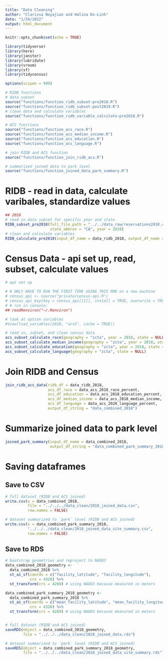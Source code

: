 ```yaml
---
title: "Data Cleaning"
author: "Clarissa Boyajian and Halina Do-Linh"
date: "1/24/2022"
output: html_document
---
```


```r
knitr::opts_chunk$set(echo = TRUE)

library(tidyverse)
library(here)
library(janitor)
library(lubridate)
library(vroom)
library(sf)
library(tidycensus)

options(scipen = 999)

# RIDB functions
# data subset
source("functions/function_ridb_subset-pre2018.R")
source("functions/function_ridb_subset-post2019.R")
# clean data and calculate variables
source("functions/function_ridb_variable_calculate-pre2018.R")

# ACS functions
source("functions/function_acs_race.R")
source("functions/function_acs_median_income.R")
source("functions/function_acs_education.R")
source("functions/function_acs_language.R")

# join RIDB and ACS function
source("functions/function_join_ridb_acs.R")

# summarized joined data to park level
source("functions/function_joined_data_park_summary.R")
```

# RIDB - read in data, calculate varibales, standardize values

```r
## 2018
# read in data subset for specific year and state 
RIDB_subset_pre2018(full_file_path = "../../data_raw/reservations2018.csv", 
                    state_abbrev = "CA", year = 2018)
# clean and calculate variables
RIDB_calculate_pre2018(input_df_name = data_ridb_2018, output_df_name = "data_ridb_2018")
```


# Census Data - api set up, read, subset, calculate values

```r
# api set up

# # ONLY HAVE TO RUN THE FIRST TIME USING THIS RMD on a new machine
# census_api <- source("private/census-api.R")
# census_api_key(key = census_api[[1]], install = TRUE, overwrite = TRUE)
# # run in console:
## readRenviron("~/.Renviron")

# look at option variables
#View(load_variables(2018, "acs5", cache = TRUE))
```

```r
# read in, subset, and clean census data
acs_subset_calculate_race(geography = "zcta", year = 2018, state = NULL)
acs_subset_calculate_median_income(geography = "zcta", year = 2018, state = NULL)
acs_subset_calculate_education(geography = "zcta", year = 2018, state = NULL)
acs_subset_calculate_language(geography = "zcta", state = NULL)
```


# Join RIDB and Census

```r
join_ridb_acs_data(ridb_df = data_ridb_2018,
                   acs_df_race = data_acs_2018_race_percent,
                   acs_df_education = data_acs_2018_education_percent,
                   acs_df_median_income = data_acs_2018_median_income,
                   acs_df_language = data_acs_2020_language_percent,
                   output_df_string = "data_combined_2018")
```


# Summarize joined data to park level

```r
joined_park_summary(input_df_name = data_combined_2018,
                    output_df_string = "data_combined_park_summary_2018")
```

# Saving dataframes

## Save to CSV

```r
# full dataset (RIDB and ACS joined)
write.csv(x = data_combined_2018, 
          file = "../../../data_clean/2018_joined_data.csv", 
          row.names = FALSE)

# dataset summarized to `park` level (RIDB and ACS joined)
write.csv(x = data_combined_park_summary_2018, 
          "../../../data_clean/2018_joined_data_site_summary.csv", 
          row.names = FALSE)
```

## Save to RDS

```r
# bootstrap geometries and reproject to NAD83
data_combined_2018_geometry <- 
  data_combined_2018 %>% 
  st_as_sf(coords = c("facility_latitude", "facility_longitude"),
           crs = 4326) %>% 
  st_transform(crs = 4269) # using NAD83 because measured in meters

data_combined_park_summary_2018_geometry <- 
  data_combined_park_summary_2018 %>% 
  st_as_sf(coords = c("mean_facility_latitude", "mean_facility_longitude"),
           crs = 4326) %>% 
  st_transform(crs = 4269) # using NAD83 because measured in meters


# full dataset (RIDB and ACS joined)
saveRDS(object = data_combined_2018_geometry,
        file = "../../../data_clean/2018_joined_data.rds")

# dataset summarized to `park` level (RIDB and ACS joined)
saveRDS(object = data_combined_park_summary_2018_geometry,
        file = "../../../data_clean/2018_joined_data_site_summary.rds")
```




